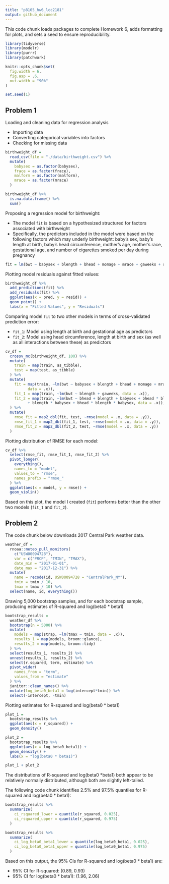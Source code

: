 ```yaml
---
title: "p8105_hw6_lcc2181"
output: github_document
---
```


This code chunk loads packages to complete Homework 6, adds formatting for plots, and sets a seed to ensure reproducibility.

```r
library(tidyverse)
library(modelr)
library(purrr)
library(patchwork)

knitr::opts_chunk$set(
  fig.width = 6,
  fig.asp = .6,
  out.width = "90%"
)

set.seed(1)
```

## Problem 1

Loading and cleaning data for regression analysis

* Importing data
* Converting categorical variables into factors
* Checking for missing data

```r
birthweight_df =
  read_csv(file = "./data/birthweight.csv") %>% 
  mutate(
    babysex = as.factor(babysex),
    frace = as.factor(frace),
    malform = as.factor(malform),
    mrace = as.factor(mrace)
  )

birthweight_df %>% 
  is.na.data.frame() %>% 
  sum()
```

Proposing a regression model for birthweight:

* The model `fit` is based on a hypothesized structured for factors associated with birthweight
* Specifically, the predictors included in the model were based on the following factors which may underly birthweight:
baby's sex, baby's length at birth, baby's head circumference, mother's age, mother's race, gestational age, and number of cigarettes smoked per day during pregnancy

```r
fit = lm(bwt ~ babysex + blength + bhead + momage + mrace + gaweeks + smoken, data = birthweight_df)
```

Plotting model residuals against fitted values:

```r
birthweight_df %>% 
  add_predictions(fit) %>% 
  add_residuals(fit) %>% 
  ggplot(aes(x = pred, y = resid)) + 
  geom_point() +
  labs(x = "Fitted Values", y = "Residuals")
```

Comparing model `fit` to two other models in terms of cross-validated prediction error:

* `fit_1`: Model using length at birth and gestational age as predictors
* `fit_2`: Model using head circumference, length at birth and sex (as well as all interactions between these) as predictors

```r
cv_df =
  crossv_mc(birthweight_df, 100) %>% 
  mutate(
    train = map(train, as_tibble),
    test = map(test, as_tibble)
  ) %>% 
  mutate(
    fit = map(train, ~lm(bwt ~ babysex + blength + bhead + momage + mrace + gaweeks + smoken, 
          data = .x)),
    fit_1 = map(train, ~lm(bwt ~ blength + gaweeks, data = .x)),
    fit_2 = map(train, ~lm(bwt ~ bhead + blength + babysex + bhead * blength + bhead * babysex 
          + blength * babysex + bhead * blength * babysex, data = .x)),
  ) %>% 
  mutate(
    rmse_fit = map2_dbl(fit, test, ~rmse(model = .x, data = .y)),
    rmse_fit_1 = map2_dbl(fit_1, test, ~rmse(model = .x, data = .y)),
    rmse_fit_2 = map2_dbl(fit_2, test, ~rmse(model = .x, data = .y))
  )
```

Plotting distribution of RMSE for each model:

```r
cv_df %>% 
  select(rmse_fit, rmse_fit_1, rmse_fit_2) %>% 
  pivot_longer(
    everything(),
    names_to = "model",
    values_to = "rmse",
    names_prefix = "rmse_"
  ) %>% 
  ggplot(aes(x = model, y = rmse)) +
  geom_violin()
```

Based on this plot, the model I created (`fit`) performs better than the other two models (`fit_1` and `fit_2`).

## Problem 2

The code chunk below downloads 2017 Central Park weather data.

```r
weather_df = 
  rnoaa::meteo_pull_monitors(
    c("USW00094728"),
    var = c("PRCP", "TMIN", "TMAX"), 
    date_min = "2017-01-01",
    date_max = "2017-12-31") %>%
  mutate(
    name = recode(id, USW00094728 = "CentralPark_NY"),
    tmin = tmin / 10,
    tmax = tmax / 10) %>%
  select(name, id, everything())
```

Drawing 5,000 bootstrap samples, and for each bootstrap sample, producing estimates of R-squared and log(beta0 * beta1)

```r
bootstrap_results = 
  weather_df %>% 
  bootstrap(n = 5000) %>% 
  mutate(
    models = map(strap, ~lm(tmax ~ tmin, data = .x)),
    results_1 = map(models, broom::glance),
    results_2 = map(models, broom::tidy)
  ) %>% 
  select(results_1, results_2) %>% 
  unnest(results_1, results_2) %>% 
  select(r.squared, term, estimate) %>% 
  pivot_wider(
    names_from = "term",
    values_from = "estimate"
  ) %>% 
  janitor::clean_names() %>% 
  mutate(log_beta0_beta1 = log(intercept*tmin)) %>% 
  select(-intercept, -tmin)
```

Plotting estimates for R-squared and log(beta0 * beta1)

```r
plot_1 =
  bootstrap_results %>% 
  ggplot(aes(x = r_squared)) +
  geom_density()

plot_2 =
  bootstrap_results %>% 
  ggplot(aes(x = log_beta0_beta1)) +
  geom_density() +
  labs(x = "log(beta0 * beta1)")

plot_1 + plot_2
```

The distributions of R-squared and log(beta0 *beta1) both appear to be relatively normally distributed, although both are slightly left-tailed.

The following code chunk identifies 2.5% and 97.5% quantiles for R-squared and log(beta0 * beta1):

```r
bootstrap_results %>%
  summarize(
    ci_rsquared_lower = quantile(r_squared, 0.025),
    ci_rsquared_upper = quantile(r_squared, 0.975)
  )

bootstrap_results %>%
  summarize(
    ci_log_beta0_beta1_lower = quantile(log_beta0_beta1, 0.025),
    ci_log_beta0_beta1_upper = quantile(log_beta0_beta1, 0.975)
  )
```

Based on this output, the 95% CIs for R-squared and log(beta0 * beta1) are:

* 95% CI for R-squared: (0.89, 0.93)
* 95% CI for log(beta0 * beta1): (1.96, 2.06)